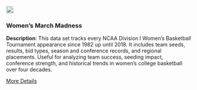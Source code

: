 <div class="grid-item" data-featured="true" data-tags="r">
  <img src="/website_files/img/marchmadness.png" width="20px" height="20px">
  <h3>Women's March Madness</h3>
  <p>
<strong>Description</strong>: This data set tracks every NCAA Division I Women’s Basketball Tournament appearance since 1982 up until 2018. It includes team seeds, results, bid types, season and conference records, and regional placements. Useful for analyzing team success, seeding impact, conference strength, and historical trends in women’s college basketball over four decades.
</p>
  <a href="https://diverse-data-hub.github.io/website_files/description_pages/marchmadness.html" class="btn btn-outline-dark">More Details</a>
</div>